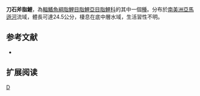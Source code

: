 {{Speciesbox 
| taxon = Triportheus culter
| status = NE
| status_system = IUCN3.1
| authority =  [[Cope|Cope]], 1872
| synonyms = 
}}
'''刀石斧脂鯉'''，為[[輻鰭魚綱|輻鰭魚綱]][[脂鯉目|脂鯉目]][[脂鯉亞目|脂鯉亞目]][[脂鯉科|脂鯉科]]的其中一個[[種|種]]。分布於[[南美洲|南美洲]][[亞馬遜河|亞馬遜河]]流域，體長可達24.5公分，棲息在底中層水域，生活習性不明。

==参考文献==
{{refbegin}}
*{{FishBase_species|genus=Triportheus|species=culter|year=2014|month=1}}
{{refend}}

== 扩展阅读 ==
{{refbegin}}
{{wikispecies-inline|Triportheus culter|刀石斧脂鯉}}
{{refend}}
{{Taxonbar|from=Q6414417}}

[[Category:石斧脂鯉屬|D]]


{{魚類小作品}}